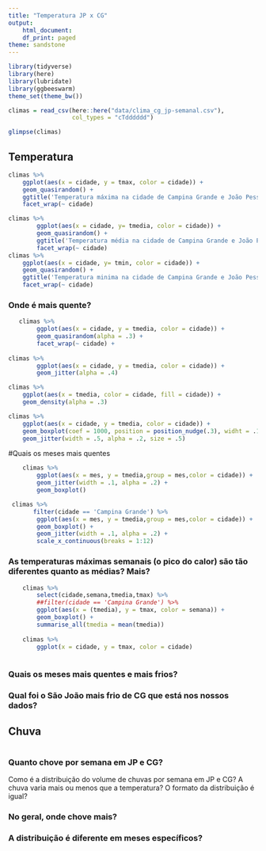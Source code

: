 ```yaml
---
title: "Temperatura JP x CG"
output:
    html_document:
    df_print: paged
theme: sandstone
---
```


```r
library(tidyverse)
library(here)
library(lubridate)
library(ggbeeswarm)
theme_set(theme_bw())
```

```r
climas = read_csv(here::here("data/clima_cg_jp-semanal.csv"), 
                  col_types = "cTdddddd")

glimpse(climas)
```

## Temperatura
```r
climas %>%
    ggplot(aes(x = cidade, y = tmax, color = cidade)) +
    geom_quasirandom() +
    ggtitle('Temperatura máxima na cidade de Campina Grande e João Pessoa') +
    facet_wrap(~ cidade)

climas %>%
        ggplot(aes(x = cidade, y= tmedia, color = cidade)) +
        geom_quasirandom() +
        ggtitle('Temperatura média na cidade de Campina Grande e João Pessoa') +
        facet_wrap(~ cidade)
climas %>%
    ggplot(aes(x = cidade, y= tmin, color = cidade)) +
    geom_quasirandom() +
    ggtitle('Temperatura minima na cidade de Campina Grande e João Pessoa') +
    facet_wrap(~ cidade)

```
### Onde é mais quente?
```r
   climas %>%
        ggplot(aes(x = cidade, y = tmedia, color = cidade)) +
        geom_quasirandom(alpha = .3) +
        facet_wrap(~ cidade) +
    
climas %>%
        ggplot(aes(x = cidade, y = tmedia, color = cidade)) +
        geom_jitter(alpha = .4)

climas %>%
    ggplot(aes(x = tmedia, color = cidade, fill = cidade)) +
    geom_density(alpha = .3)

climas %>%
    ggplot(aes(x = cidade, y = tmedia, color = cidade)) +
    geom_boxplot(coef = 1000, position = position_nudge(.3), widht = .1) +
    geom_jitter(width = .5, alpha = .2, size = .5)
```
#Quais os meses mais quentes
```r
    climas %>%
        ggplot(aes(x = mes, y = tmedia,group = mes,color = cidade)) +
        geom_jitter(width = .1, alpha = .2) +
        geom_boxplot()

 climas %>%
       filter(cidade == 'Campina Grande') %>%
        ggplot(aes(x = mes, y = tmedia,group = mes,color = cidade)) +
        geom_boxplot() +
        geom_jitter(width = .1, alpha = .2) +
        scale_x_continuous(breaks = 1:12) 
```
### As temperaturas máximas semanais (o pico do calor) são tão diferentes quanto as médias? Mais?  
```r
    climas %>%
        select(cidade,semana,tmedia,tmax) %>%
        ##filter(cidade == 'Campina Grande') %>%
        ggplot(aes(x = (tmedia), y = tmax, color = semana)) +
        geom_boxplot() +
        summarise_all(tmedia = mean(tmedia))
    
    climas %>%
        ggplot(x = cidade, y = tmax, color = cidade)
        
```

### Quais os meses mais quentes e mais frios? 


### Qual foi o São João  mais frio de CG que está nos nossos dados?



## Chuva
```r
    
```

### Quanto chove por semana em JP e CG?

Como é a distribuição do volume de chuvas por semana em JP e CG? A chuva varia mais ou menos que a temperatura? O formato da distribuição é igual? 

### No geral, onde chove mais?

### A distribuição é diferente em meses específicos? 

